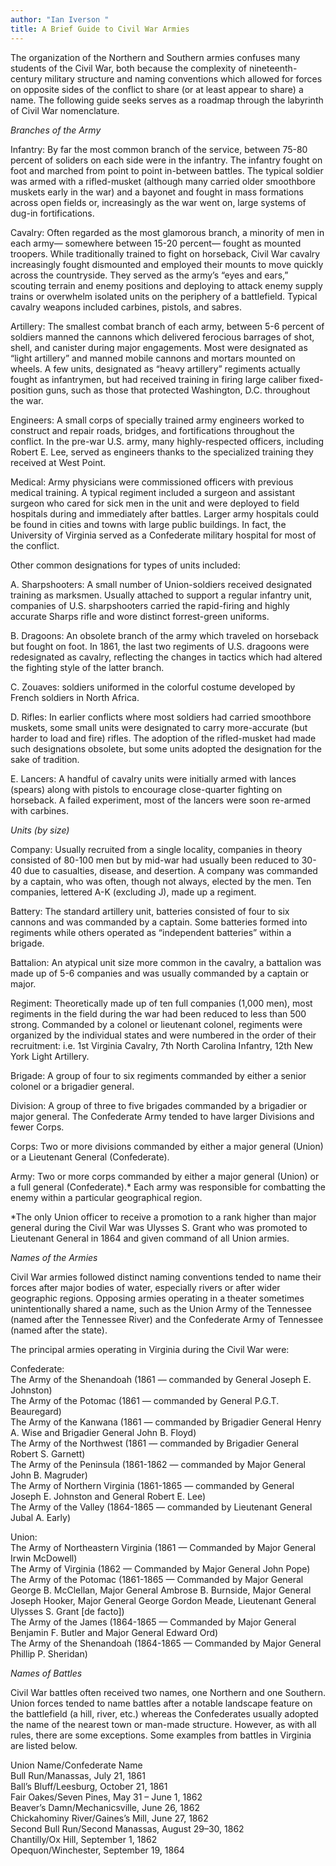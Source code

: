```yaml
---
author: "Ian Iverson "
title: A Brief Guide to Civil War Armies
---
```

The organization of the Northern and Southern armies confuses many students of the Civil War, both because the complexity of nineteenth-century military structure and naming conventions which allowed for forces on opposite sides of the conflict to share (or at least appear to share) a name. The following guide seeks serves as a roadmap through the labyrinth of Civil War nomenclature.

  
_Branches of the Army_

Infantry: By far the most common branch of the service, between 75-80 percent of soliders on each side were in the infantry. The infantry fought on foot and marched from point to point in-between battles. The typical soldier was armed with a rifled-musket (although many carried older smoothbore muskets early in the war) and a bayonet and fought in mass formations across open fields or, increasingly as the war went on, large systems of dug-in fortifications.

Cavalry: Often regarded as the most glamorous branch, a minority of men in each army— somewhere between 15-20 percent— fought as mounted troopers. While traditionally trained to fight on horseback, Civil War cavalry increasingly fought dismounted and employed their mounts to move quickly across the countryside. They served as the army’s “eyes and ears,” scouting terrain and enemy positions and deploying to attack enemy supply trains or overwhelm isolated units on the periphery of a battlefield. Typical cavalry weapons included carbines, pistols, and sabres.

Artillery: The smallest combat branch of each army, between 5-6 percent of soldiers manned the cannons which delivered ferocious barrages of shot, shell, and canister during major engagements. Most were designated as “light artillery” and manned mobile cannons and mortars mounted on wheels. A few units, designated as “heavy artillery” regiments actually fought as infantrymen, but had received training in firing large caliber fixed-position guns, such as those that protected Washington, D.C. throughout the war.

Engineers: A small corps of specially trained army engineers worked to construct and repair roads, bridges, and fortifications throughout the conflict. In the pre-war U.S. army, many highly-respected officers, including Robert E. Lee, served as engineers thanks to the specialized training they received at West Point. 

Medical: Army physicians were commissioned officers with previous medical training. A typical regiment included a surgeon and assistant surgeon who cared for sick men in the unit and were deployed to field hospitals during and immediately after battles. Larger army hospitals could be found in cities and towns with large public buildings. In fact, the University of Virginia served as a Confederate military hospital for most of the conflict.

  
Other common designations for types of units included:

A. Sharpshooters: A small number of Union-soldiers received designated training as marksmen. Usually attached to support a regular infantry unit, companies of U.S. sharpshooters carried the rapid-firing and highly accurate Sharps rifle and wore distinct forrest-green uniforms.

B. Dragoons: An obsolete branch of the army which traveled on horseback but fought on foot. In 1861, the last two regiments of U.S. dragoons were redesignated as cavalry, reflecting the changes in tactics which had altered the fighting style of the latter branch.

C. Zouaves: soldiers uniformed in the colorful costume developed by French soldiers in North Africa.

D. Rifles: In earlier conflicts where most soldiers had carried smoothbore muskets, some small units were designated to carry more-accurate (but harder to load and fire) rifles. The adoption of the rifled-musket had made such designations obsolete, but some units adopted the designation for the sake of tradition.

E. Lancers: A handful of cavalry units were initially armed with lances (spears) along with pistols to encourage close-quarter fighting on horseback. A failed experiment, most of the lancers were soon re-armed with carbines. 

  
_Units (by size)_

Company: Usually recruited from a single locality, companies in theory consisted of 80-100 men but by mid-war had usually been reduced to 30-40 due to casualties, disease, and desertion. A company was commanded by a captain, who was often, though not always, elected by the men. Ten companies, lettered A-K (excluding J), made up a regiment.

Battery: The standard artillery unit, batteries consisted of four to six cannons and was commanded by a captain. Some batteries formed into regiments while others operated as “independent batteries” within a brigade.

Battalion: An atypical unit size more common in the cavalry, a battalion was made up of 5-6 companies and was usually commanded by a captain or major.

Regiment: Theoretically made up of ten full companies (1,000 men), most regiments in the field during the war had been reduced to less than 500 strong. Commanded by a colonel or lieutenant colonel, regiments were organized by the individual states and were numbered in the order of their recruitment: i.e. 1st Virginia Cavalry, 7th North Carolina Infantry, 12th New York Light Artillery.

Brigade: A group of four to six regiments commanded by either a senior colonel or a brigadier general.

Division: A group of three to five brigades commanded by a brigadier or major general. The Confederate Army tended to have larger Divisions and fewer Corps.

Corps: Two or more divisions commanded by either a major general (Union) or a Lieutenant General (Confederate).

Army: Two or more corps commanded by either a major general (Union) or a full general (Confederate).\* Each army was responsible for combatting the enemy within a particular geographical region. 

\*The only Union officer to receive a promotion to a rank higher than major general during the Civil War was Ulysses S. Grant who was promoted to Lieutenant General in 1864 and given command of all Union armies.

  
_Names of the Armies_

Civil War armies followed distinct naming conventions tended to name their forces after major bodies of water, especially rivers or after wider geographic regions. Opposing armies operating in a theater sometimes unintentionally shared a name, such as the Union Army of the Tennessee (named after the Tennessee River) and the Confederate Army of Tennessee (named after the state).

The principal armies operating in Virginia during the Civil War were:

Confederate:  
The Army of the Shenandoah (1861 — commanded by General Joseph E. Johnston)  
The Army of the Potomac (1861 — commanded by General P.G.T. Beauregard)  
The Army of the Kanwana (1861 — commanded by Brigadier General Henry A. Wise and Brigadier General John B. Floyd)  
The Army of the Northwest (1861 — commanded by Brigadier General Robert S. Garnett)  
The Army of the Peninsula (1861-1862 — commanded by Major General John B. Magruder)  
The Army of Northern Virginia (1861-1865 — commanded by General Joseph E. Johnston and General Robert E. Lee)  
The Army of the Valley (1864-1865 — commanded by Lieutenant General Jubal A. Early)

Union:  
The Army of Northeastern Virginia (1861 — Commanded by Major General Irwin McDowell)  
The Army of Virginia (1862 — Commanded by Major General John Pope)  
The Army of the Potomac (1861-1865 — Commanded by Major General George B. McClellan, Major General Ambrose B. Burnside, Major General Joseph Hooker, Major General George Gordon Meade, Lieutenant General Ulysses S. Grant \[de facto\])  
The Army of the James (1864-1865 — Commanded by Major General Benjamin F. Butler and Major General Edward Ord)  
The Army of the Shenandoah (1864-1865 — Commanded by Major General Phillip P. Sheridan)

_Names of Battles_

Civil War battles often received two names, one Northern and one Southern. Union forces tended to name battles after a notable landscape feature on the battlefield (a hill, river, etc.) whereas the Confederates usually adopted the name of the nearest town or man-made structure. However, as with all rules, there are some exceptions. Some examples from battles in Virginia are listed below.

Union Name/Confederate Name  
Bull Run/Manassas, July 21, 1861  
Ball’s Bluff/Leesburg, October 21, 1861  
Fair Oakes/Seven Pines, May 31 – June 1, 1862  
Beaver’s Damn/Mechanicsville, June 26, 1862  
Chickahominy River/Gaines’s Mill, June 27, 1862  
Second Bull Run/Second Manassas, August 29–30, 1862  
Chantilly/Ox Hill, September 1, 1862  
Opequon/Winchester, September 19, 1864
